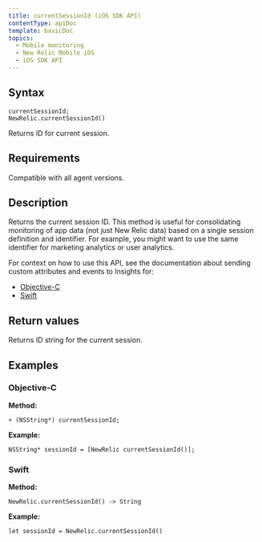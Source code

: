 ```yaml
---
title: currentSessionId (iOS SDK API)
contentType: apiDoc
template: basicDoc
topics:
  - Mobile monitoring
  - New Relic Mobile iOS
  - iOS SDK API
---
```


## Syntax

```
currentSessionId; 
NewRelic.currentSessionId()
```

Returns ID for current session.

## Requirements

Compatible with all agent versions.

## Description

Returns the current session ID. This method is useful for consolidating monitoring of app data (not just New Relic data) based on a single session definition and identifier. For example, you might want to use the same identifier for marketing analytics or user analytics.

For context on how to use this API, see the documentation about sending custom attributes and events to Insights for:

* [Objective-C](/docs/mobile-monitoring/new-relic-mobile-ios/install-configure/work-ios-sdk-api#objc-custom-att-events)
* [Swift](/docs/mobile-monitoring/new-relic-mobile-ios/install-configure/work-ios-sdk-api#swift-custom-att-events)

## Return values

Returns ID string for the current session.

## Examples

### Objective-C

**Method:**

```
+ (NSString*) currentSessionId;
```

**Example:**

```
NSString* sessionId = [NewRelic currentSessionId()];
```

### Swift

**Method:**

```
NewRelic.currentSessionId() -> String
```

**Example:**

```
let sessionId = NewRelic.currentSessionId()
```
